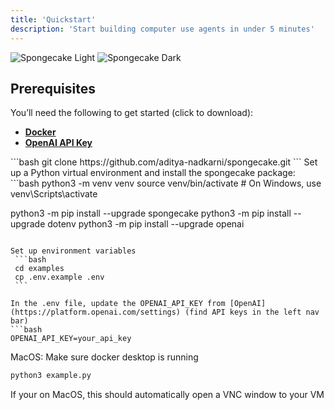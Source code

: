 ```yaml
---
title: 'Quickstart'
description: 'Start building computer use agents in under 5 minutes'
---
```


<img
  className="block dark:hidden"
  src="/images/spongecake-social-preview-light.png"
  alt="Spongecake Light"
/>
<img
  className="hidden dark:block"
  src="/images/spongecake-social-preview-dark.png"
  alt="Spongecake Dark"
/>
## Prerequisites

You’ll need the following to get started (click to download):
- [**Docker**](https://docs.docker.com/get-docker/)  
- [**OpenAI API Key**](https://platform.openai.com/settings/)

<AccordionGroup>
<Accordion icon="message-bot" title="Clone the repo">
     ```bash
   git clone https://github.com/aditya-nadkarni/spongecake.git
   ```
</Accordion>
<Accordion icon="laptop" title="Set up environment">
  Set up a Python virtual environment and install the spongecake package:
   ```bash
   python3 -m venv venv
   source venv/bin/activate  # On Windows, use venv\Scripts\activate

   python3 -m pip install --upgrade spongecake
   python3 -m pip install --upgrade dotenv
   python3 -m pip install --upgrade openai  
   ```

  Set up environment variables
    ```bash
    cd examples 
    cp .env.example .env
    ```

  In the .env file, update the OPENAI_API_KEY from [OpenAI](https://platform.openai.com/settings) (find API keys in the left nav bar)
  ```bash
  OPENAI_API_KEY=your_api_key
  ```
</Accordion>
<Accordion icon="rocket" title="Run your first script">
  MacOS: Make sure docker desktop is running 

   ```bash
   python3 example.py
   ```

   If your on MacOS, this should automatically open a VNC window to your VM
</Accordion>

</AccordionGroup>
